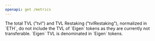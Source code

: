 ```yaml
---
openapi: get /metrics
---
```


<Note>
    The total TVL ("tvl") and TVL Restaking ("tvlRestaking"), normalized in
    `ETH`, do not include the TVL of `Eigen` tokens as they are currently not
    transferable. `Eigen` TVL is denominated in `Eigen` tokens.
</Note>
